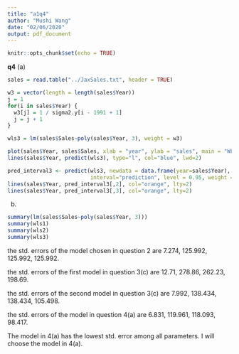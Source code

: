 ---
title: "a1q4"
author: "Mushi Wang"
date: "02/06/2020"
output: pdf_document
---

```{r setup, include=FALSE}
knitr::opts_chunk$set(echo = TRUE)
```

**q4**
(a) 
```{r}
sales = read.table("../JaxSales.txt", header = TRUE)

w3 = vector(length = length(sales$Year))
j = 1
for(i in sales$Year) {
  w3[j] = 1 / sigma2.y[i - 1991 + 1]
  j = j + 1
}

wls3 = lm(sales$Sales~poly(sales$Year, 3), weight = w3)

plot(sales$Year, sales$Sales, xlab = "year", ylab = "sales", main = "WLS")
lines(sales$Year, predict(wls3), type="l", col="blue", lwd=2)

pred_interval3 <- predict(wls3, newdata = data.frame(year=sales$Year), 
                          interval="prediction", level = 0.95, weight = w3)
lines(sales$Year, pred_interval3[,2], col="orange", lty=2)
lines(sales$Year, pred_interval3[,3], col="orange", lty=2)
```

\newpage
(b)
```{r}
summary(lm(sales$Sales~poly(sales$Year, 3)))
summary(wls1)
summary(wls2)
summary(wls3)
```
the std. errors of the model chosen in question 2 are 7.274, 125.992, 125.992, 125.992.

the std. errors of the first model in question 3(c) are 12.71, 278.86, 262.23, 198.69.

the std. errors of the second model in question 3(c) are 7.992, 138.434, 138.434, 105.498.

the std. errors of the model in question 4(a) are 6.831, 119.961, 118.093, 98.417. 

The model in 4(a) has the lowest std. error among all parameters. I will choose the model in 4(a).